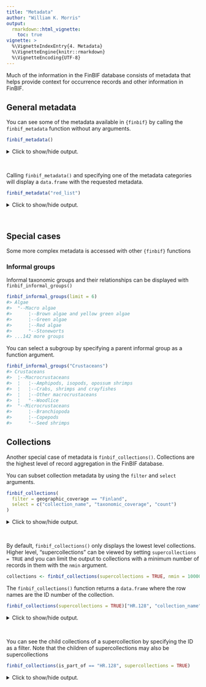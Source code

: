 ```yaml
---
title: "Metadata"
author: "William K. Morris"
output: 
  rmarkdown::html_vignette:
    toc: true
vignette: >
  %\VignetteIndexEntry{4. Metadata}
  %\VignetteEngine{knitr::rmarkdown}
  %\VignetteEncoding{UTF-8}
---
```



Much of the information in the FinBIF database consists of metadata that helps
provide context for occurrence records and other information in FinBIF.

## General metadata
You can see some of the metadata available in `{finbif}` by calling the
`finbif_metadata` function without any arguments.

```r
finbif_metadata()
```


<details closed>
<summary> Click to show/hide output. </summary>

```r

#>    metadata_name            
#> 1  admin_status             
#> 2  red_list                 
#> 3  country                  
#> 4  province                 
#> 5  municipality             
#> 6  bird_assoc_area          
#> 7  finnish_occurrence_status
#> 8  habitat_type             
#> 9  habitat_qualifier        
#> 10 life_stage               
#> 11 record_basis             
#> 12 restriction_level        
#> 13 restriction_reason       
#> 14 sex_category             
#> 15 source                   
#> 16 taxon_rank               

```

</details>
<br>

Calling `finbif_metadata()` and specifying one of the metadata categories will
display a `data.frame` with the requested metadata.

```r
finbif_metadata("red_list")
```


<details closed>
<summary> Click to show/hide output. </summary>

```r

#>    status_name           status_code
#> 1  Critically Endangered CR         
#> 2  Data Deficient        DD         
#> 3  Endangered            EN         
#> 4  Extinct               EX         
#> 5  Extinct in the Wild   EW         
#> 6  Least Concern         LC         
#> 7  Near Threatened       NT         
#> 8  Not Applicable        NA         
#> 9  Not Evaluated         NE         
#> 10 Regionally Extinct    RE         
#> 11 Vulnerable            VU         

```

</details>
<br>

## Special cases
Some more complex metadata is accessed with other `{finbif}` functions

### Informal groups
Informal taxonomic groups and their relationships can be displayed with
`finbif_informal_groups()`

```r
finbif_informal_groups(limit = 6)
#> Algae                                                         
#>  °--Macro algae                                               
#>      ¦--Brown algae and yellow green algae                    
#>      ¦--Green algae                                           
#>      ¦--Red algae                                             
#>      °--Stoneworts                                            
#> ...142 more groups
```

You can select a subgroup by specifying a parent informal group as a function
argument.

```r
finbif_informal_groups("Crustaceans")
#> Crustaceans                                                   
#>  ¦--Macrocrustaceans                                          
#>  ¦   ¦--Amphipods, isopods, opossum shrimps                   
#>  ¦   ¦--Crabs, shrimps and crayfishes                         
#>  ¦   ¦--Other macrocrustaceans                                
#>  ¦   °--Woodlice                                              
#>  °--Microcrustaceans                                          
#>      ¦--Branchiopoda                                          
#>      ¦--Copepods                                              
#>      °--Seed shrimps
```

## Collections
Another special case of metadata is `finbif_collections()`. Collections are the
highest level of record aggregation in the FinBIF database.

You can subset collection metadata by using the `filter` and `select` arguments.

```r
finbif_collections(
  filter = geographic_coverage == "Finland",
  select = c("collection_name", "taxonomic_coverage", "count")
)
```


<details closed>
<summary> Click to show/hide output. </summary>

```r

#>         collection_name                   taxonomic_coverage                count  
#> HR.1227 Coll Mikko Heikkinen              Biota                                  67
#> HR.1349 JYV - Fungal collections          <NA>                                13399
#> HR.1350 JYV - Lichen collections          <NA>                                  398
#> HR.1351 JYV - Bryophyte collections       <NA>                                 4369
#> HR.1467 Per-Eric Grankvist´s butterly co… Lepidoptera                             5
#> HR.1487 JYV - Fish collections            <NA>                                 1371
#> HR.1507 Lingonblad Birger och Hjördis bu… Lepidoptera                          2796
#> HR.157  Point counts of breeding terrest… Birds, landbirds                   376833
#> HR.1592 Herbarium of The Ark Nature Cent… <NA>                                 7806
#> HR.1687 Papilionoidea of Coll. Lauro      Papilionoidea                         525
#> HR.1688 Noctuidae I of Coll. Lauro        Noctuidae                             614
#> HR.1689 Noctuidae II of Coll. Lauro       Noctuidae                             839
#> HR.1690 Noctuidae III, Bombycoidea, Sphi… Noctuidae, Bombycoidea, Geometri…     521
#> HR.1691 Drepanidae & Geometridae of Coll… Drepanidae, Geometridae              1408
#> HR.175  National Finnish butterfly monit… Lepidoptera                        408864
#> HR.200  Finnish Insect Database           Insecta                           3725818
#> HR.2049 Invasive alien species control    Invasive species                      471
#> HR.206  The Finnish Nature League's Spri… biota                              107275
#> HR.2089 Håkan Lindberg collection         Hymenoptera                          2400
#> HR.209  Atlas of Finnish Macrolepidoptera Macrolepidoptera                  1218544
#> HR.2209 KUO Arachnida collection          Arachnida                               3
#> HR.2289 Specimens that lack collecting i… <NA>                                  109
#> HR.2691 Line transect censuses of breedi… Aves                               603950
#> HR.2692 Censuses of breeding birds - Are… Aves                                14963
#> HR.3051 VieKas LIFE project invasive spe… <NA>                                 1349
#> HR.3071 Observing species on milk farms   <NA>                                  529
#> HR.3211 iNaturalist Suomi Finland         biota                              417052
#> HR.3491 LajiGIS: Aquatic species survey   Biota                              518824
#> HR.3553 LajiGIS: Species monitoring sites Biota                              657410
#> HR.3671 Bird of prey nests for protection Aves                                10246
#> HR.3691 eBird                             Aves                               528002
#> HR.3791 Invasive species observations     Biota                                1385
#> HR.39   Winter Bird Census                Aves                              1404097
#> HR.3911 Bumblebee census                  Bumblebees                           4154
#> HR.3991 Waterbird counts, Luomus dataset  Aves                                 2424
#> HR.3992 Waterbird counts, Luke dataset    Aves                                15012
#> HR.4011 Salmonidae in streams             Salmonidae                          12630
#> HR.4051 LajiGIS: Species monitoring site… Aquila chrysaetos; Haliaeetus al…    7780
#> HR.4091 Retkikasvio                       <NA>                                 1227
#> HR.4131 Butterflies in Finnish agricultu… Papilionoidea, Others              356560
#> HR.435  Löydös Open Invasive Species Obs… Biota                               17157
#> HR.60   Monitoring scheme of birds and m… Aves, Mammalia                     826341
#> HR.627  Invasive mammal species of Finla… Mammalia                              228
#> HR.808  E. Sjöholm´s butterfly collection Lepidoptera                          4951
#> HR.847  Atlas of amphibians and reptiles… Amphibia, Reptilia                   6233

```

</details>
<br>

By default, `finbif_collections()` only displays the lowest level collections.
Higher level, "supercollections" can be viewed by setting
`supercollections = TRUE` and you can limit the output to collections with
a minimum number of records in them with the `nmin` argument.

```r
collections <- finbif_collections(supercollections = TRUE, nmin = 10000)
```

The `finbif_collections()` function returns a `data.frame` where the row names
are the ID number of the collection.

```r
finbif_collections(supercollections = TRUE)["HR.128", "collection_name"]
```


<details closed>
<summary> Click to show/hide output. </summary>

```r

#> Collections of the Finnish Museum of Natural History Luomus

```

</details>
<br>

You can see the child collections of a supercollection by specifying the ID as
a filter. Note that the children of supercollections may also be supercollections

```r
finbif_collections(is_part_of == "HR.128", supercollections = TRUE)
```


<details closed>
<summary> Click to show/hide output. </summary>

```r

#>         collection_name abbreviation description online_url has_children is_part_of data_quality
#> HR.129  Collections of… H            Herbarium … <NA>        TRUE        HR.128     MY.dataQual…
#> HR.160  Zoological col… MZH          The collec… http://ww…  TRUE        HR.128     MY.dataQual…
#> HR.173  Zoological mon… <NA>         Monitoring… <NA>        TRUE        HR.128     MY.dataQual…
#> HR.1849 Genomic resour… <NA>         Genomic re… <NA>        TRUE        HR.128     MY.dataQual…
#> HR.203  Löydös Open Fi… <NA>         A service … http://ws…  TRUE        HR.128     MY.dataQual…
#> HR.447  Hatikka.fi obs… <NA>         Hatikka.fi… http://ha… FALSE        HR.128     MY.dataQual…
#> HR.48   Ringing and re… TIPU         Database o… <NA>        TRUE        HR.128     MY.dataQual…
#>         methods   collection_type taxonomic_coverage geographic_coverage temporal_coverage
#> HR.129  <NA>      MY.collectionT… <NA>               <NA>                <NA>             
#> HR.160  <NA>      MY.collectionT… Animalia           World               1700 to present  
#> HR.173  <NA>      MY.collectionT… <NA>               Finland             1950-            
#> HR.1849 Sampling… MY.collectionT… Biota              World               2000-            
#> HR.203  <NA>      MY.collectionT… biota              world               2013-            
#> HR.447  <NA>      MY.collectionT… Biota              World               <NA>             
#> HR.48   <NA>      MY.collectionT… <NA>               Ringing data: Finl… 1913-            
#>         secure_level count   
#> HR.129  <NA>             1513
#> HR.160  MX.secureLe…      940
#> HR.173  <NA>          4765423
#> HR.1849 <NA>                1
#> HR.203  <NA>            26650
#> HR.447  <NA>          2010389
#> HR.48   <NA>         12456603

```

</details>
<br>
